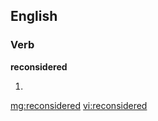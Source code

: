 ==English==

===Verb===
'''reconsidered'''

# {{past of|[[reconsider]]}}

[[mg:reconsidered]]
[[vi:reconsidered]]
